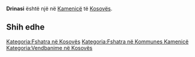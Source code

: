 {{Fshat në 
 | Emri                = Drinasi
 | EmriAlt                = 
 | NAME_SHORT_FORM=      
 | NAME_GENERIC=      
 | NAME_SORT_NAME_RO=      DRINASI
 | FULL_NAME_RO = Drinasi
 | FULL_NAME_ND_RO=Drinasi
 | SORT_NAME_RG=DRINASI
 | FULL_NAME_RG=Drinasi
 | FULL_NAME_ND_RG=Drinasi
 | SRP_NAME_SHORT_FORM=      
 | SRP_NAME_GENERIC=      
 | SRP_NAME_SORT_NAME_RO=      
 | SRP_FULL_NAME_RO = 
 | SRP_FULL_NAME_ND_RO=
 | SRP_SORT_NAME_RG=
 | SRP_FULL_NAME_RG=
 | SRP_FULL_NAME_ND_RG=
 | Emri (Rasa dhanore) = 
 | Figura              = 
 | Shteti              = Kosovo
 | Komuna              = Kamenicë
 | Kodi postar         = 
 | Sipërfaqja          = 

 | Popullsia           = 

 | Regj. i popullsisë  = 
 | Dend. e popullsisë  = 
 | Faqja zyrtare       = 
 <!--- Koordinatat ----> 
 | Gjerësia            = 42.706111
 | Gjatësia            = 20.404444
 | Lartësia            = 
}}
'''Drinasi''' është një [[]] në [[Kamenicë]] të [[Kosovës]].

<!-- == Gjeografia == -->
<!-- == Historia == -->
<!-- == Demografia == -->
== Shih edhe ==
{{Komuna Kamenicë}}
{{Kosovo-Administrata-Cung}}

[[Kategoria:Fshatra në Kosovës]]
[[Kategoria:Fshatra në Kommunes Kamenicë]]
[[Kategoria:Vendbanime në Kosovës]]
